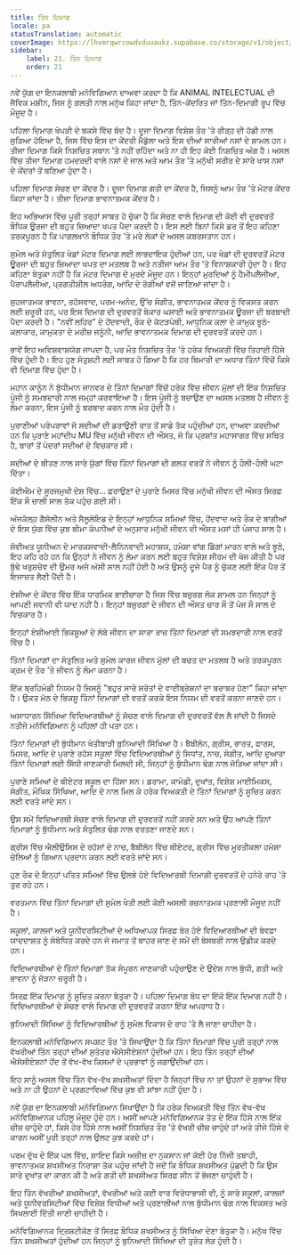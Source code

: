 ```yaml
---
title: ਤਿੰਨ ਦਿਮਾਗ
locale: pa
statusTranslation: automatic
coverImage: https://lhvmrqwrcowdvduuaukz.supabase.co/storage/v1/object/public/strapi-uploads/small_cover-educacion-fundamental.webp-2d51a7828a2b1309555be27f7e2a61a0.webp
sidebar:
    label: 21. ਤਿੰਨ ਦਿਮਾਗ
    order: 21
---
```

ਨਵੇਂ ਯੁੱਗ ਦਾ ਇਨਕਲਾਬੀ ਮਨੋਵਿਗਿਆਨ ਦਾਅਵਾ ਕਰਦਾ ਹੈ ਕਿ ANIMAL INTELECTUAL ਦੀ ਜੈਵਿਕ ਮਸ਼ੀਨ, ਜਿਸ ਨੂੰ ਗਲਤੀ ਨਾਲ ਮਨੁੱਖ ਕਿਹਾ ਜਾਂਦਾ ਹੈ, ਤਿੰਨ-ਕੇਂਦਰਿਤ ਜਾਂ ਤਿੰਨ-ਦਿਮਾਗੀ ਰੂਪ ਵਿੱਚ ਮੌਜੂਦ ਹੈ।

ਪਹਿਲਾ ਦਿਮਾਗ ਖੋਪੜੀ ਦੇ ਬਕਸੇ ਵਿੱਚ ਬੰਦ ਹੈ। ਦੂਜਾ ਦਿਮਾਗ ਵਿਸ਼ੇਸ਼ ਤੌਰ 'ਤੇ ਰੀੜ੍ਹ ਦੀ ਹੱਡੀ ਨਾਲ ਜੁੜਿਆ ਹੋਇਆ ਹੈ, ਜਿਸ ਵਿੱਚ ਇਸ ਦਾ ਕੇਂਦਰੀ ਮੈਡੁੱਲਾ ਅਤੇ ਇਸ ਦੀਆਂ ਸਾਰੀਆਂ ਨਸਾਂ ਦੇ ਸ਼ਾਮਲ ਹਨ। ਤੀਜਾ ਦਿਮਾਗ ਕਿਸੇ ਨਿਸ਼ਚਿਤ ਸਥਾਨ 'ਤੇ ਨਹੀਂ ਰਹਿੰਦਾ ਅਤੇ ਨਾ ਹੀ ਇਹ ਕੋਈ ਨਿਸ਼ਚਿਤ ਅੰਗ ਹੈ। ਅਸਲ ਵਿੱਚ ਤੀਜਾ ਦਿਮਾਗ ਹਮਦਰਦੀ ਵਾਲੇ ਨਸਾਂ ਦੇ ਜਾਲ ਅਤੇ ਆਮ ਤੌਰ 'ਤੇ ਮਨੁੱਖੀ ਸਰੀਰ ਦੇ ਸਾਰੇ ਖਾਸ ਨਸਾਂ ਦੇ ਕੇਂਦਰਾਂ ਤੋਂ ਬਣਿਆ ਹੁੰਦਾ ਹੈ।

ਪਹਿਲਾ ਦਿਮਾਗ ਸੋਚਣ ਦਾ ਕੇਂਦਰ ਹੈ। ਦੂਜਾ ਦਿਮਾਗ ਗਤੀ ਦਾ ਕੇਂਦਰ ਹੈ, ਜਿਸਨੂੰ ਆਮ ਤੌਰ 'ਤੇ ਮੋਟਰ ਕੇਂਦਰ ਕਿਹਾ ਜਾਂਦਾ ਹੈ। ਤੀਜਾ ਦਿਮਾਗ ਭਾਵਨਾਤਮਕ ਕੇਂਦਰ ਹੈ।

ਇਹ ਅਭਿਆਸ ਵਿੱਚ ਪੂਰੀ ਤਰ੍ਹਾਂ ਸਾਬਤ ਹੋ ਚੁੱਕਾ ਹੈ ਕਿ ਸੋਚਣ ਵਾਲੇ ਦਿਮਾਗ ਦੀ ਕੋਈ ਵੀ ਦੁਰਵਰਤੋਂ ਬੌਧਿਕ ਊਰਜਾ ਦੀ ਬਹੁਤ ਜ਼ਿਆਦਾ ਖਪਤ ਪੈਦਾ ਕਰਦੀ ਹੈ। ਇਸ ਲਈ ਬਿਨਾਂ ਕਿਸੇ ਡਰ ਤੋਂ ਇਹ ਕਹਿਣਾ ਤਰਕਪੂਰਨ ਹੈ ਕਿ ਪਾਗਲਖਾਨੇ ਬੌਧਿਕ ਤੌਰ 'ਤੇ ਮਰੇ ਲੋਕਾਂ ਦੇ ਅਸਲ ਕਬਰਸਤਾਨ ਹਨ।

ਸੁਮੇਲ ਅਤੇ ਸੰਤੁਲਿਤ ਖੇਡਾਂ ਮੋਟਰ ਦਿਮਾਗ ਲਈ ਲਾਭਦਾਇਕ ਹੁੰਦੀਆਂ ਹਨ, ਪਰ ਖੇਡਾਂ ਦੀ ਦੁਰਵਰਤੋਂ ਮੋਟਰ ਊਰਜਾ ਦੀ ਬਹੁਤ ਜ਼ਿਆਦਾ ਖਪਤ ਦਾ ਮਤਲਬ ਹੈ ਅਤੇ ਨਤੀਜਾ ਆਮ ਤੌਰ 'ਤੇ ਵਿਨਾਸ਼ਕਾਰੀ ਹੁੰਦਾ ਹੈ। ਇਹ ਕਹਿਣਾ ਬੇਤੁਕਾ ਨਹੀਂ ਹੈ ਕਿ ਮੋਟਰ ਦਿਮਾਗ ਦੇ ਮੁਰਦੇ ਮੌਜੂਦ ਹਨ। ਇਨ੍ਹਾਂ ਮੁਰਦਿਆਂ ਨੂੰ ਹੈਮੀਪਲੈਜੀਆ, ਪੈਰਾਪਲੈਜੀਆ, ਪ੍ਰਗਤੀਸ਼ੀਲ ਅਧਰੰਗ, ਆਦਿ ਦੇ ਰੋਗੀਆਂ ਵਜੋਂ ਜਾਣਿਆ ਜਾਂਦਾ ਹੈ।

ਸੁਹਜਾਤਮਕ ਭਾਵਨਾ, ਰਹੱਸਵਾਦ, ਪਰਮ-ਅਨੰਦ, ਉੱਚ ਸੰਗੀਤ, ਭਾਵਨਾਤਮਕ ਕੇਂਦਰ ਨੂੰ ਵਿਕਸਤ ਕਰਨ ਲਈ ਜ਼ਰੂਰੀ ਹਨ, ਪਰ ਇਸ ਦਿਮਾਗ ਦੀ ਦੁਰਵਰਤੋਂ ਬੇਕਾਰ ਘਸਾਈ ਅਤੇ ਭਾਵਨਾਤਮਕ ਊਰਜਾ ਦੀ ਬਰਬਾਦੀ ਪੈਦਾ ਕਰਦੀ ਹੈ। "ਨਵੀਂ ਲਹਿਰ" ਦੇ ਹੋਂਦਵਾਦੀ, ਰੌਕ ਦੇ ਕੱਟੜਪੰਥੀ, ਆਧੁਨਿਕ ਕਲਾ ਦੇ ਕਾਮੁਕ ਝੂਠੇ-ਕਲਾਕਾਰ, ਕਾਮੁਕਤਾ ਦੇ ਮਰੀਜ਼ ਜਨੂੰਨੀ, ਆਦਿ ਭਾਵਨਾਤਮਕ ਦਿਮਾਗ ਦੀ ਦੁਰਵਰਤੋਂ ਕਰਦੇ ਹਨ।

ਭਾਵੇਂ ਇਹ ਅਵਿਸ਼ਵਾਸ਼ਯੋਗ ਜਾਪਦਾ ਹੈ, ਪਰ ਮੌਤ ਨਿਸ਼ਚਿਤ ਤੌਰ 'ਤੇ ਹਰੇਕ ਵਿਅਕਤੀ ਵਿੱਚ ਤਿਹਾਈ ਹਿੱਸੇ ਵਿੱਚ ਹੁੰਦੀ ਹੈ। ਇਹ ਹੁਣ ਸੰਤੁਸ਼ਟੀ ਲਈ ਸਾਬਤ ਹੋ ਗਿਆ ਹੈ ਕਿ ਹਰ ਬਿਮਾਰੀ ਦਾ ਅਧਾਰ ਤਿੰਨਾਂ ਵਿੱਚੋਂ ਕਿਸੇ ਵੀ ਦਿਮਾਗ ਵਿੱਚ ਹੁੰਦਾ ਹੈ।

ਮਹਾਨ ਕਾਨੂੰਨ ਨੇ ਬੁੱਧੀਮਾਨ ਜਾਨਵਰ ਦੇ ਤਿੰਨਾਂ ਦਿਮਾਗਾਂ ਵਿੱਚੋਂ ਹਰੇਕ ਵਿੱਚ ਜੀਵਨ ਮੁੱਲਾਂ ਦੀ ਇੱਕ ਨਿਸ਼ਚਿਤ ਪੂੰਜੀ ਨੂੰ ਸਮਝਦਾਰੀ ਨਾਲ ਜਮ੍ਹਾਂ ਕਰਵਾਇਆ ਹੈ। ਇਸ ਪੂੰਜੀ ਨੂੰ ਬਚਾਉਣ ਦਾ ਅਸਲ ਮਤਲਬ ਹੈ ਜੀਵਨ ਨੂੰ ਲੰਮਾ ਕਰਨਾ, ਇਸ ਪੂੰਜੀ ਨੂੰ ਬਰਬਾਦ ਕਰਨ ਨਾਲ ਮੌਤ ਹੁੰਦੀ ਹੈ।

ਪੁਰਾਣੀਆਂ ਪਰੰਪਰਾਵਾਂ ਜੋ ਸਦੀਆਂ ਦੀ ਡਰਾਉਣੀ ਰਾਤ ਤੋਂ ਸਾਡੇ ਤੱਕ ਪਹੁੰਚੀਆਂ ਹਨ, ਦਾਅਵਾ ਕਰਦੀਆਂ ਹਨ ਕਿ ਪੁਰਾਣੇ ਮਹਾਂਦੀਪ MU ਵਿੱਚ ਮਨੁੱਖੀ ਜੀਵਨ ਦੀ ਔਸਤ, ਜੋ ਕਿ ਪ੍ਰਸ਼ਾਂਤ ਮਹਾਸਾਗਰ ਵਿੱਚ ਸਥਿਤ ਹੈ, ਬਾਰਾਂ ਤੋਂ ਪੰਦਰਾਂ ਸਦੀਆਂ ਦੇ ਵਿਚਕਾਰ ਸੀ।

ਸਦੀਆਂ ਦੇ ਬੀਤਣ ਨਾਲ ਸਾਰੇ ਯੁੱਗਾਂ ਵਿੱਚ ਤਿੰਨਾਂ ਦਿਮਾਗਾਂ ਦੀ ਗਲਤ ਵਰਤੋਂ ਨੇ ਜੀਵਨ ਨੂੰ ਹੌਲੀ-ਹੌਲੀ ਘਟਾ ਦਿੱਤਾ।

ਕੇਈਐਮ ਦੇ ਸੂਰਜਮੁਖੀ ਦੇਸ਼ ਵਿੱਚ... ਫ਼ਰਾਉਣਾਂ ਦੇ ਪੁਰਾਣੇ ਮਿਸਰ ਵਿੱਚ ਮਨੁੱਖੀ ਜੀਵਨ ਦੀ ਔਸਤ ਸਿਰਫ਼ ਇੱਕ ਸੌ ਚਾਲੀ ਸਾਲ ਤੱਕ ਪਹੁੰਚ ਗਈ ਸੀ।

ਅੱਜਕੱਲ੍ਹ ਗੈਸੋਲੀਨ ਅਤੇ ਸੈਲੂਲੋਇਡ ਦੇ ਇਨ੍ਹਾਂ ਆਧੁਨਿਕ ਸਮਿਆਂ ਵਿੱਚ, ਹੋਂਦਵਾਦ ਅਤੇ ਰੌਕ ਦੇ ਬਾਗੀਆਂ ਦੇ ਇਸ ਯੁੱਗ ਵਿੱਚ ਕੁਝ ਬੀਮਾ ਕੰਪਨੀਆਂ ਦੇ ਅਨੁਸਾਰ ਮਨੁੱਖੀ ਜੀਵਨ ਦੀ ਔਸਤ ਮਸਾਂ ਹੀ ਪੰਜਾਹ ਸਾਲ ਹੈ।

ਸੋਵੀਅਤ ਯੂਨੀਅਨ ਦੇ ਮਾਰਕਸਵਾਦੀ-ਲੈਨਿਨਵਾਦੀ ਮਹਾਸ਼ਯ, ਹਮੇਸ਼ਾ ਵਾਂਗ ਡਿੰਗਾਂ ਮਾਰਨ ਵਾਲੇ ਅਤੇ ਝੂਠੇ, ਇਹ ਕਹਿ ਰਹੇ ਹਨ ਕਿ ਉਨ੍ਹਾਂ ਨੇ ਜੀਵਨ ਨੂੰ ਲੰਮਾ ਕਰਨ ਲਈ ਬਹੁਤ ਵਿਸ਼ੇਸ਼ ਸੀਰਮ ਦੀ ਖੋਜ ਕੀਤੀ ਹੈ ਪਰ ਬੁੱਢੇ ਖਰੁਸ਼ਚੇਵ ਦੀ ਉਮਰ ਅਜੇ ਅੱਸੀ ਸਾਲ ਨਹੀਂ ਹੋਈ ਹੈ ਅਤੇ ਉਸਨੂੰ ਦੂਜੇ ਪੈਰ ਨੂੰ ਚੁੱਕਣ ਲਈ ਇੱਕ ਪੈਰ ਤੋਂ ਇਜਾਜ਼ਤ ਲੈਣੀ ਪੈਂਦੀ ਹੈ।

ਏਸ਼ੀਆ ਦੇ ਕੇਂਦਰ ਵਿੱਚ ਇੱਕ ਧਾਰਮਿਕ ਭਾਈਚਾਰਾ ਹੈ ਜਿਸ ਵਿੱਚ ਬਜ਼ੁਰਗ ਲੋਕ ਸ਼ਾਮਲ ਹਨ ਜਿਨ੍ਹਾਂ ਨੂੰ ਆਪਣੀ ਜਵਾਨੀ ਵੀ ਯਾਦ ਨਹੀਂ ਹੈ। ਇਨ੍ਹਾਂ ਬਜ਼ੁਰਗਾਂ ਦੇ ਜੀਵਨ ਦੀ ਔਸਤ ਚਾਰ ਸੌ ਤੋਂ ਪੰਜ ਸੌ ਸਾਲ ਦੇ ਵਿਚਕਾਰ ਹੈ।

ਇਨ੍ਹਾਂ ਏਸ਼ੀਆਈ ਭਿਕਸ਼ੂਆਂ ਦੇ ਲੰਬੇ ਜੀਵਨ ਦਾ ਸਾਰਾ ਰਾਜ਼ ਤਿੰਨਾਂ ਦਿਮਾਗਾਂ ਦੀ ਸਮਝਦਾਰੀ ਨਾਲ ਵਰਤੋਂ ਵਿੱਚ ਹੈ।

ਤਿੰਨਾਂ ਦਿਮਾਗਾਂ ਦਾ ਸੰਤੁਲਿਤ ਅਤੇ ਸੁਮੇਲ ਕਾਰਜ ਜੀਵਨ ਮੁੱਲਾਂ ਦੀ ਬਚਤ ਦਾ ਮਤਲਬ ਹੈ ਅਤੇ ਤਰਕਪੂਰਨ ਕ੍ਰਮ ਦੇ ਤੌਰ 'ਤੇ ਜੀਵਨ ਨੂੰ ਲੰਮਾ ਕਰਨਾ ਹੈ।

ਇੱਕ ਬ੍ਰਹਿਮੰਡੀ ਨਿਯਮ ਹੈ ਜਿਸਨੂੰ "ਬਹੁਤ ਸਾਰੇ ਸਰੋਤਾਂ ਦੇ ਵਾਈਬ੍ਰੇਸ਼ਨਾਂ ਦਾ ਬਰਾਬਰ ਹੋਣਾ" ਕਿਹਾ ਜਾਂਦਾ ਹੈ। ਉਕਤ ਮੱਠ ਦੇ ਭਿਕਸ਼ੂ ਤਿੰਨਾਂ ਦਿਮਾਗਾਂ ਦੀ ਵਰਤੋਂ ਕਰਕੇ ਇਸ ਨਿਯਮ ਦੀ ਵਰਤੋਂ ਕਰਨਾ ਜਾਣਦੇ ਹਨ।

ਅਸਾਧਾਰਨ ਸਿੱਖਿਆ ਵਿਦਿਆਰਥੀਆਂ ਨੂੰ ਸੋਚਣ ਵਾਲੇ ਦਿਮਾਗ ਦੀ ਦੁਰਵਰਤੋਂ ਵੱਲ ਲੈ ਜਾਂਦੀ ਹੈ ਜਿਸਦੇ ਨਤੀਜੇ ਮਨੋਵਿਗਿਆਨ ਨੂੰ ਪਹਿਲਾਂ ਹੀ ਪਤਾ ਹਨ।

ਤਿੰਨਾਂ ਦਿਮਾਗਾਂ ਦੀ ਬੁੱਧੀਮਾਨ ਖੇਤੀਬਾੜੀ ਬੁਨਿਆਦੀ ਸਿੱਖਿਆ ਹੈ। ਬੈਬੀਲੋਨ, ਗ੍ਰੀਸ, ਭਾਰਤ, ਫਾਰਸ, ਮਿਸਰ, ਆਦਿ ਦੇ ਪੁਰਾਣੇ ਰਹੱਸ ਸਕੂਲਾਂ ਵਿੱਚ ਵਿਦਿਆਰਥੀਆਂ ਨੂੰ ਸਿਧਾਂਤ, ਨਾਚ, ਸੰਗੀਤ, ਆਦਿ ਦੁਆਰਾ ਤਿੰਨਾਂ ਦਿਮਾਗਾਂ ਲਈ ਸਿੱਧੀ ਜਾਣਕਾਰੀ ਮਿਲਦੀ ਸੀ, ਜਿਨ੍ਹਾਂ ਨੂੰ ਬੁੱਧੀਮਾਨ ਢੰਗ ਨਾਲ ਜੋੜਿਆ ਜਾਂਦਾ ਸੀ।

ਪੁਰਾਣੇ ਸਮਿਆਂ ਦੇ ਥੀਏਟਰ ਸਕੂਲ ਦਾ ਹਿੱਸਾ ਸਨ। ਡਰਾਮਾ, ਕਾਮੇਡੀ, ਦੁਖਾਂਤ, ਵਿਸ਼ੇਸ਼ ਮਾਈਮਿਕਸ, ਸੰਗੀਤ, ਮੌਖਿਕ ਸਿੱਖਿਆ, ਆਦਿ ਦੇ ਨਾਲ ਮਿਲ ਕੇ ਹਰੇਕ ਵਿਅਕਤੀ ਦੇ ਤਿੰਨਾਂ ਦਿਮਾਗਾਂ ਨੂੰ ਸੂਚਿਤ ਕਰਨ ਲਈ ਵਰਤੇ ਜਾਂਦੇ ਸਨ।

ਉਸ ਸਮੇਂ ਵਿਦਿਆਰਥੀ ਸੋਚਣ ਵਾਲੇ ਦਿਮਾਗ ਦੀ ਦੁਰਵਰਤੋਂ ਨਹੀਂ ਕਰਦੇ ਸਨ ਅਤੇ ਉਹ ਆਪਣੇ ਤਿੰਨਾਂ ਦਿਮਾਗਾਂ ਨੂੰ ਬੁੱਧੀਮਾਨ ਅਤੇ ਸੰਤੁਲਿਤ ਢੰਗ ਨਾਲ ਵਰਤਣਾ ਜਾਣਦੇ ਸਨ।

ਗ੍ਰੀਸ ਵਿੱਚ ਐਲੀਉਸਿਸ ਦੇ ਰਹੱਸਾਂ ਦੇ ਨਾਚ, ਬੈਬੀਲੋਨ ਵਿੱਚ ਥੀਏਟਰ, ਗ੍ਰੀਸ ਵਿੱਚ ਮੂਰਤੀਕਲਾ ਹਮੇਸ਼ਾ ਚੇਲਿਆਂ ਨੂੰ ਗਿਆਨ ਪ੍ਰਦਾਨ ਕਰਨ ਲਈ ਵਰਤੇ ਜਾਂਦੇ ਸਨ।

ਹੁਣ ਰੌਕ ਦੇ ਇਨ੍ਹਾਂ ਪਤਿਤ ਸਮਿਆਂ ਵਿੱਚ ਉਲਝੇ ਹੋਏ ਵਿਦਿਆਰਥੀ ਦਿਮਾਗੀ ਦੁਰਵਰਤੋਂ ਦੇ ਹਨੇਰੇ ਰਾਹ 'ਤੇ ਤੁਰ ਰਹੇ ਹਨ।

ਵਰਤਮਾਨ ਵਿੱਚ ਤਿੰਨਾਂ ਦਿਮਾਗਾਂ ਦੀ ਸੁਮੇਲ ਖੇਤੀ ਲਈ ਕੋਈ ਅਸਲੀ ਰਚਨਾਤਮਕ ਪ੍ਰਣਾਲੀ ਮੌਜੂਦ ਨਹੀਂ ਹੈ।

ਸਕੂਲਾਂ, ਕਾਲਜਾਂ ਅਤੇ ਯੂਨੀਵਰਸਿਟੀਆਂ ਦੇ ਅਧਿਆਪਕ ਸਿਰਫ਼ ਬੋਰ ਹੋਏ ਵਿਦਿਆਰਥੀਆਂ ਦੀ ਬੇਵਫ਼ਾ ਯਾਦਦਾਸ਼ਤ ਨੂੰ ਸੰਬੋਧਿਤ ਕਰਦੇ ਹਨ ਜੋ ਜਮਾਤ ਤੋਂ ਬਾਹਰ ਜਾਣ ਦੇ ਸਮੇਂ ਦੀ ਬੇਸਬਰੀ ਨਾਲ ਉਡੀਕ ਕਰਦੇ ਹਨ।

ਵਿਦਿਆਰਥੀਆਂ ਦੇ ਤਿੰਨਾਂ ਦਿਮਾਗਾਂ ਤੱਕ ਸੰਪੂਰਨ ਜਾਣਕਾਰੀ ਪਹੁੰਚਾਉਣ ਦੇ ਉਦੇਸ਼ ਨਾਲ ਬੁੱਧੀ, ਗਤੀ ਅਤੇ ਭਾਵਨਾ ਨੂੰ ਜੋੜਨਾ ਜ਼ਰੂਰੀ ਹੈ।

ਸਿਰਫ਼ ਇੱਕ ਦਿਮਾਗ ਨੂੰ ਸੂਚਿਤ ਕਰਨਾ ਬੇਤੁਕਾ ਹੈ। ਪਹਿਲਾ ਦਿਮਾਗ ਬੋਧ ਦਾ ਇੱਕੋ ਇੱਕ ਦਿਮਾਗ ਨਹੀਂ ਹੈ। ਵਿਦਿਆਰਥੀਆਂ ਦੇ ਸੋਚਣ ਵਾਲੇ ਦਿਮਾਗ ਦੀ ਦੁਰਵਰਤੋਂ ਕਰਨਾ ਇੱਕ ਅਪਰਾਧ ਹੈ।

ਬੁਨਿਆਦੀ ਸਿੱਖਿਆ ਨੂੰ ਵਿਦਿਆਰਥੀਆਂ ਨੂੰ ਸੁਮੇਲ ਵਿਕਾਸ ਦੇ ਰਾਹ 'ਤੇ ਲੈ ਜਾਣਾ ਚਾਹੀਦਾ ਹੈ।

ਇਨਕਲਾਬੀ ਮਨੋਵਿਗਿਆਨ ਸਪਸ਼ਟ ਤੌਰ 'ਤੇ ਸਿਖਾਉਂਦਾ ਹੈ ਕਿ ਤਿੰਨਾਂ ਦਿਮਾਗਾਂ ਵਿੱਚ ਪੂਰੀ ਤਰ੍ਹਾਂ ਨਾਲ ਵੱਖਰੀਆਂ ਤਿੰਨ ਤਰ੍ਹਾਂ ਦੀਆਂ ਸੁਤੰਤਰ ਐਸੋਸੀਏਸ਼ਨਾਂ ਹੁੰਦੀਆਂ ਹਨ। ਇਹ ਤਿੰਨ ਤਰ੍ਹਾਂ ਦੀਆਂ ਐਸੋਸੀਏਸ਼ਨਾਂ ਹੋਂਦ ਤੋਂ ਵੱਖ-ਵੱਖ ਕਿਸਮਾਂ ਦੇ ਪ੍ਰਭਾਵਾਂ ਨੂੰ ਜਗਾਉਂਦੀਆਂ ਹਨ।

ਇਹ ਸਾਨੂੰ ਅਸਲ ਵਿੱਚ ਤਿੰਨ ਵੱਖ-ਵੱਖ ਸ਼ਖਸੀਅਤਾਂ ਦਿੰਦਾ ਹੈ ਜਿਨ੍ਹਾਂ ਵਿੱਚ ਨਾ ਤਾਂ ਉਹਨਾਂ ਦੇ ਸੁਭਾਅ ਵਿੱਚ ਅਤੇ ਨਾ ਹੀ ਉਹਨਾਂ ਦੇ ਪ੍ਰਗਟਾਵਿਆਂ ਵਿੱਚ ਕੁਝ ਵੀ ਸਾਂਝਾ ਨਹੀਂ ਹੁੰਦਾ ਹੈ।

ਨਵੇਂ ਯੁੱਗ ਦਾ ਇਨਕਲਾਬੀ ਮਨੋਵਿਗਿਆਨ ਸਿਖਾਉਂਦਾ ਹੈ ਕਿ ਹਰੇਕ ਵਿਅਕਤੀ ਵਿੱਚ ਤਿੰਨ ਵੱਖ-ਵੱਖ ਮਨੋਵਿਗਿਆਨਕ ਪਹਿਲੂ ਮੌਜੂਦ ਹੁੰਦੇ ਹਨ। ਅਸੀਂ ਆਪਣੇ ਮਨੋਵਿਗਿਆਨਕ ਤੱਤ ਦੇ ਇੱਕ ਹਿੱਸੇ ਨਾਲ ਇੱਕ ਚੀਜ਼ ਚਾਹੁੰਦੇ ਹਾਂ, ਕਿਸੇ ਹੋਰ ਹਿੱਸੇ ਨਾਲ ਅਸੀਂ ਨਿਸ਼ਚਿਤ ਤੌਰ 'ਤੇ ਵੱਖਰੀ ਚੀਜ਼ ਚਾਹੁੰਦੇ ਹਾਂ ਅਤੇ ਤੀਜੇ ਹਿੱਸੇ ਦੇ ਕਾਰਨ ਅਸੀਂ ਪੂਰੀ ਤਰ੍ਹਾਂ ਨਾਲ ਉਲਟ ਕੁਝ ਕਰਦੇ ਹਾਂ।

ਪਰਮ ਦੁੱਖ ਦੇ ਇੱਕ ਪਲ ਵਿੱਚ, ਸ਼ਾਇਦ ਕਿਸੇ ਅਜ਼ੀਜ਼ ਦਾ ਨੁਕਸਾਨ ਜਾਂ ਕੋਈ ਹੋਰ ਨਿੱਜੀ ਤਬਾਹੀ, ਭਾਵਨਾਤਮਕ ਸ਼ਖਸੀਅਤ ਨਿਰਾਸ਼ਾ ਤੱਕ ਪਹੁੰਚ ਜਾਂਦੀ ਹੈ ਜਦੋਂ ਕਿ ਬੌਧਿਕ ਸ਼ਖਸੀਅਤ ਪੁੱਛਦੀ ਹੈ ਕਿ ਉਸ ਸਾਰੇ ਦੁਖਾਂਤ ਦਾ ਕਾਰਨ ਕੀ ਹੈ ਅਤੇ ਗਤੀ ਦੀ ਸ਼ਖਸੀਅਤ ਸਿਰਫ਼ ਸੀਨ ਤੋਂ ਭੱਜਣਾ ਚਾਹੁੰਦੀ ਹੈ।

ਇਹ ਤਿੰਨ ਵੱਖਰੀਆਂ ਸ਼ਖਸੀਅਤਾਂ, ਵੱਖਰੀਆਂ ਅਤੇ ਕਈ ਵਾਰ ਵਿਰੋਧਾਭਾਸੀ ਵੀ, ਨੂੰ ਸਾਰੇ ਸਕੂਲਾਂ, ਕਾਲਜਾਂ ਅਤੇ ਯੂਨੀਵਰਸਿਟੀਆਂ ਵਿੱਚ ਵਿਸ਼ੇਸ਼ ਵਿਧੀਆਂ ਅਤੇ ਪ੍ਰਣਾਲੀਆਂ ਨਾਲ ਬੁੱਧੀਮਾਨ ਢੰਗ ਨਾਲ ਵਿਕਸਤ ਅਤੇ ਸਿਖਲਾਈ ਦਿੱਤੀ ਜਾਣੀ ਚਾਹੀਦੀ ਹੈ।

ਮਨੋਵਿਗਿਆਨਕ ਦ੍ਰਿਸ਼ਟੀਕੋਣ ਤੋਂ ਸਿਰਫ਼ ਬੌਧਿਕ ਸ਼ਖਸੀਅਤ ਨੂੰ ਸਿੱਖਿਆ ਦੇਣਾ ਬੇਤੁਕਾ ਹੈ। ਮਨੁੱਖ ਵਿੱਚ ਤਿੰਨ ਸ਼ਖਸੀਅਤਾਂ ਹੁੰਦੀਆਂ ਹਨ ਜਿਨ੍ਹਾਂ ਨੂੰ ਬੁਨਿਆਦੀ ਸਿੱਖਿਆ ਦੀ ਤੁਰੰਤ ਲੋੜ ਹੁੰਦੀ ਹੈ।

